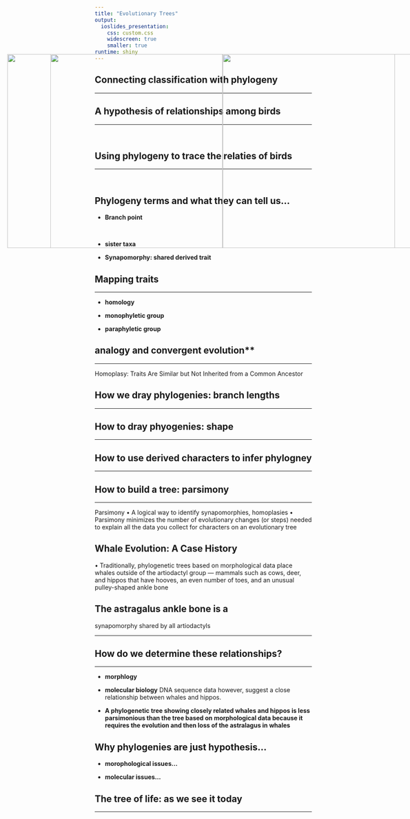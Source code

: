 ```yaml
---
title: "Evolutionary Trees"
output: 
  ioslides_presentation:
    css: custom.css
    widescreen: true
    smaller: true
runtime: shiny
---
```



## Connecting classification with phylogeny
<hr>

<IMG STYLE="position:absolute; TOP:180px; LEFT:25px; WIDTH:500px; HEIGHT:450px" SRC="images/class.jpg">

<IMG STYLE="position:absolute; TOP:180px; LEFT:525px; WIDTH:500px; HEIGHT:450px" SRC="images/phylo.jpg">

## A hypothesis of relationships among birds
<hr>
<br/>

## Using phylogeny to trace the relaties of birds
<hr>
<br/>

<IMG STYLE="position:absolute; TOP:180px; LEFT:525px; WIDTH:500px; HEIGHT:450px" SRC="images/birdsrelate.jpg">

## Phylogeny terms and what they can tell us...

* **Branch point**

<br/>

* **sister taxa**

* **Synapomorphy: shared derived trait**

## Mapping traits
<hr>
* **homology**

* **monophyletic group**

* **paraphyletic group**

<IMG STYLE="position:absolute; TOP:180px; LEFT:125px; WIDTH:800px; HEIGHT:450px" SRC="images/clade.jpg">

## analogy and convergent evolution**
<hr>

Homoplasy:
Traits Are Similar but Not Inherited from a Common Ancestor

## How we dray phylogenies: branch lengths
<hr>

## How to dray phyogenies: shape
<hr>

## How to use derived characters to infer phylogney
<hr>

<IMG STYLE="position:absolute; TOP:180px; LEFT:525px; WIDTH:500px; HEIGHT:450px" SRC="images/charactertable.jpg">

## How to build a tree: parsimony
<hr>

Parsimony
• A logical way to identify synapomorphies,
homoplasies
• Parsimony minimizes the number of
evolutionary changes (or steps) needed to
explain all the data you collect for
characters on an evolutionary tree

## Whale Evolution: A Case History

• Traditionally, phylogenetic trees
based on morphological data place
whales outside of the artiodactyl
group — mammals such as cows,
deer, and hippos that have hooves, an
even number of toes, and an unusual
pulley-shaped ankle bone

## The astragalus ankle bone is a
synapomorphy shared by all artiodactyls
<hr>

<IMG STYLE="position:absolute; TOP:180px; LEFT:125px; WIDTH:800px; HEIGHT:450px" SRC="images/ankle.jpg">

##

<IMG STYLE="position:absolute; TOP:180px; LEFT:125px; WIDTH:800px; HEIGHT:450px" SRC="images/whale1.jpg">


## How do we determine these relationships?
<hr>

* **morphlogy**
* **molecular biology**
  DNA sequence data however,
suggest a close relationship between
whales and hippos.


* **A phylogenetic tree showing closely related whales and hippos is less parsimonious than the tree based on morphological data because it requires the evolution and then loss of the astralagus in whales**

##

<IMG STYLE="position:absolute; TOP:180px; LEFT:125px; WIDTH:800px; HEIGHT:450px" SRC="images/whale3.jpg">

##

<IMG STYLE="position:absolute; TOP:180px; LEFT:125px; WIDTH:800px; HEIGHT:450px" SRC="images/whale2.jpg">

## Why phylogenies are just hypothesis...

* **morophological issues...**

* **molecular issues...**

## The tree of life: as we see it today
<hr>
<IMG STYLE="position:absolute; TOP:180px; LEFT:125px; WIDTH:800px; HEIGHT:450px" SRC="images/treeoflife.jpg">
